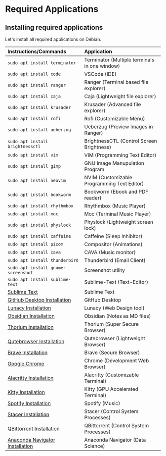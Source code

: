 # Required Applications

## Installing required applications

Let's install all required applications on Debian.

| Instructions/Commands         |           Application                               |
|:---|:---|
| `sudo apt install terminator`       | Terminator (Multiple terminals in one window) |
| `sudo apt install code`             | VSCode (IDE)                                  |
| `sudo apt install ranger`           | Ranger (Terminal based file explorer)         |
| `sudo apt install caja`             | Caja (Lightweight file explorer)              |
| `sudo apt install krusader`         | Krusader (Advanced file explorer)             |
| `sudo apt install rofi`             | Rofi (Customizable Menu)                      |
| `sudo apt install ueberzug`         | Ueberzug (Preview Images in Ranger)           |
| `sudo apt install brightnessctl`    | BrightnessCTL (Control Screen Brightness)     |
| `sudo apt install vim`              | VIM (Programming Text Editor)                 |
| `sudo apt install gimp`             | GNU Image Manupulation Program                |
| `sudo apt install neovim`           | NVIM (Customizable Programming Text Editor)   |
| `sudo apt install bookworm`         | Bookworm (Ebook and PDF reader)               |
| `sudo apt install rhythmbox`        | Rhythmbox (Music Player)                      |
| `sudo apt install moc`              | Moc (Terminal Music Player)                   |
| `sudo apt install physlock`         | Physlock (Lightweight screen lock)            |
| `sudo apt install caffeine`         | Caffeine (Sleep inhibitor)                    |
| `sudo apt install picom`            | Compositor (Animations)                       |
| `sudo apt install cava`             | CAVA (Music monitor)                          |
| `sudo apt install thunderbird`      | Thunderbird (Email Client)                    |
| `sudo apt install gnome-screenshot` | Screenshot utility                            |
| `sudo apt install sublime-text`                                                                      | Sublime-Text (Text-Editor)                    |
| [Sublime Text](https://www.sublimetext.com/download)                                                 | Sublime Text                                  |
| [GitHub Desktop Installation](/install-github-desktop)                                               | GitHub Desktop                                |
| [Lunacy Installation](https://icons8.com/lunacy)                                                     | Lunacy (Web Design tool)                      |
| [Obsidian Installation](https://obsidian.md/)                                                        | Obsidian (Notes as MD files)                  |
| [Thorium Installation](https://github.com/Alex313031/Thorium/releases)                               | Thorium (Super Secure Browser)                |
| [Qutebrowser Installation](https://qutebrowser.org/doc/install.html)                                 | Qutebrowser (Lightweight Browser)             |
| [Brave Installation](https://brave.com/linux/)                                                       | Brave (Secure Browser)                        |
| [Google Chrome](https://www.google.com/chrome/)                                                      | Chrome (Development Web Browser)              |
| [Alacritty Installation](https://github.com/alacritty/alacritty/blob/master/INSTALL.md)              | Alacritty (Customizable Terminal)             |
| [Kitty Installation](https://sw.kovidgoyal.net/kitty/binary/)                                        | Kitty (GPU Accelerated Terminal)              |
| [Spotify Installation](https://www.spotify.com/de-en/download/linux/)                                | Spotify (Music)                               |
| [Stacer Installation](https://oguzhaninan.github.io/Stacer-Web/)                                     | Stacer (Control System Processes)             |
| [QBittorrent Installation](https://www.qbittorrent.org/download)                                     | QBittorrent (Control System Processes)        |
| [Anaconda Navigator  Installation](https://docs.anaconda.com/free/navigator/index.html)              | Anaconda Navigator (Data Science)             |